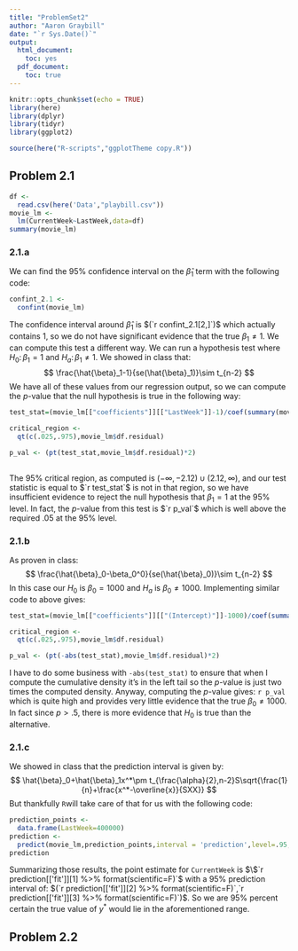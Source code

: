 ```yaml
---
title: "ProblemSet2"
author: "Aaron Graybill"
date: "`r Sys.Date()`"
output: 
  html_document: 
    toc: yes
  pdf_document:
    toc: true
---
```


```r
knitr::opts_chunk$set(echo = TRUE)
library(here)
library(dplyr)
library(tidyr)
library(ggplot2)

source(here("R-scripts","ggplotTheme copy.R"))
```

## Problem 2.1

```r
df <- 
  read.csv(here('Data',"playbill.csv"))
movie_lm <- 
  lm(CurrentWeek~LastWeek,data=df)
summary(movie_lm)
```

### 2.1.a
We can find the 95% confidence interval on the $\hat{\beta}_1$ term with the following code:
```r
confint_2.1 <- 
  confint(movie_lm)
```

The confidence interval around $\hat{\beta}_1$ is $(`r confint_2.1[2,]`)$ which actually contains $1$, so we do not have significant evidence that the true $\beta_1\neq1$. We can compute this test a different way. We can run a hypothesis test where $H_0\colon \beta_1=1$ and $H_a\colon \beta_1\neq1$. We showed in class that:
$$
\frac{\hat{\beta}_1-1}{se(\hat{\beta}_1)}\sim t_{n-2}
$$
We have all of these values from our regression output, so we can compute the $p$-value that the null hypothesis is true in the following way:

```r
test_stat=(movie_lm[["coefficients"]][["LastWeek"]]-1)/coef(summary(movie_lm))[, "Std. Error"]["LastWeek"]

critical_region <- 
  qt(c(.025,.975),movie_lm$df.residual)

p_val <- (pt(test_stat,movie_lm$df.residual)*2)
  
```

The 95% critical region, as computed is $(-\infty,-2.12)\cup(2.12,\infty)$, and our test statistic is equal to $`r test_stat`$ is not in that region, so we have insufficient evidence to reject the null hypothesis that $\beta_1=1$ at the 95% level. In fact, the $p$-value from this test is $`r p_val`$ which is well above the required $.05$ at the 95% level.

### 2.1.b

As proven in class:
$$
\frac{\hat{\beta}_0-\beta_0^0}{se(\hat{\beta}_0)}\sim t_{n-2}
$$
In this case our $H_0$ is $\beta_0=1000$ and $H_a$ is $\beta_0\neq1000$. Implementing similar code to above gives:

```r
test_stat=(movie_lm[["coefficients"]][["(Intercept)"]]-1000)/coef(summary(movie_lm))[, "Std. Error"]["(Intercept)"]

critical_region <- 
  qt(c(.025,.975),movie_lm$df.residual)

p_val <- (pt(-abs(test_stat),movie_lm$df.residual)*2)
```

I have to do some business with `-abs(test_stat)` to ensure that when I compute the cumulative density it's in the left tail so the $p$-value is just two times the computed density. Anyway, computing the $p$-value gives: `r p_val` which is quite high and provides very little evidence that the true $\beta_0\neq1000$. In fact since $p>.5$, there is more evidence that $H_0$ is true than the alternative.

### 2.1.c
We showed in class that the prediction interval is given by:
$$
\hat{\beta}_0+\hat{\beta}_1x^*\pm t_{\frac{\alpha}{2},n-2}S\sqrt{\frac{1}{n}+\frac{x^*-\overline{x}}{SXX}}
$$
But thankfully `R`will take care of that for us with the following code:
```r
prediction_points <- 
  data.frame(LastWeek=400000)
prediction <- 
  predict(movie_lm,prediction_points,interval = 'prediction',level=.95,se.fit=T)
prediction
```
Summarizing those results, the point estimate for `CurrentWeek` is $\$`r prediction[['fit']][1] %>% format(scientific=F)`$ with a 95% prediction interval of: $(`r prediction[['fit']][2] %>% format(scientific=F)`,`r prediction[['fit']][3] %>% format(scientific=F)`)$. So we are 95% percent certain the true value of $y^*$ would lie in the aforementioned range.

## Problem 2.2


